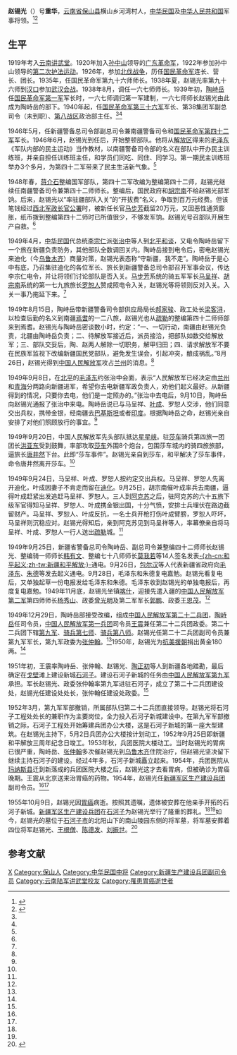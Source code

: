 '''赵锡光'''（{{bd|1901年||1955年|}}）号'''重华'''，[[云南省|云南省]][[保山县|保山县]]横山乡河湾村人，[[中华民国|中华民国]]及[[中华人民共和国|中华人民共和国]]军事将领。<ref name=zgw>{{Cite web |url=http://www.china.com.cn/guoqing/zhuanti/2013-05/24/content_28922054.htm |title=赵锡光，中国网，2013-05-24 |access-date=2015-03-14 |archive-date=2016-03-05 |archive-url=https://web.archive.org/web/20160305031937/http://www.china.com.cn/guoqing/zhuanti/2013-05/24/content_28922054.htm |dead-url=no }}</ref><ref name=njqy>{{Cite web |url=http://dangshi.people.com.cn/GB/16775485.html |title=叶青松，南疆起义 赵锡光从国民党中将到共和国第九军军长，2011-12-31 |access-date=2015-03-14 |archive-date=2016-03-04 |archive-url=https://web.archive.org/web/20160304090823/http://dangshi.people.com.cn/GB/16775485.html |dead-url=no }}</ref>

== 生平 ==
1919年考入[[云南讲武堂|云南讲武堂]]。1920年加入[[孙中山|孙中山]]领导的[[国民革命军东征|广东革命军]]，1922年参加孙中山领导的[[护法运动#第二次護法|第二次护法运动]]。1926年，参加[[北伐战争|北伐战争]]，历任[[国民革命军|国民革命军]]连长、营长、团长。1935年，任国民革命军第九十六师师长。1938年夏，赵锡光率第九十六师到[[汉口|汉口]]参加[[武汉会战|武汉会战]]。1938年8月，调任一六七师师长。1939年初，[[陶峙岳|陶峙岳]]任[[国民革命军第一军|国民革命军第一军]]军长时，一六七师调归第一军建制，一六七师师长赵锡光由此成为陶峙岳的部下。1940年起，任[[国民革命军第三十六军|国民革命军第三十六军]]军长、第38集团军副总司令（未到职）、[[抗日战争第八战区|第八战区]]政治部主任。<ref name=zgw/><ref name=njqy/>

1946年5月，任新疆警备总司令部副总司令兼南疆警备司令和[[国民革命军第四十二军|国民革命军第四十二军]]军长。1946年6月，赵锡光到任后，开始整顿部队。他将从[[解放区|解放区]]得来的[[毛泽东|毛泽东]]《军队内部的民主运动》当作教材，以南疆警备司令部的名义在部队中开办民主训练班，并亲自担任训练班主任，和学员们同吃、同住、同学习。第一期民主训练班举办3个多月，为第四十二军带来了民主生活新气象。<ref name=njqy/>

1948年春，[[蒋介石|蒋介石]]整编国军部队，第四十二军改编为整编第四十二师，赵锡光继续任南疆警备司令兼第四十二师师长。整编后，国民政府和[[胡宗南|胡宗南]]不给赵锡光部军饷。后来，赵锡光以“率驻疆部队入关”的“开拔费”名义，争取到百万元经费。但该笔钱经过[[西北军政长官公署|西北军政长官公署]]时，被新任长官[[马步芳|马步芳]]截留20万元，又因恶性通货膨胀，纸币拨到整编第四十二师时已所值很少，不够发军饷。赵锡光号召部队开展生产自救。<ref name=njqy/>

1949年4月，[[中华民国|中华民国]]代总统[[李宗仁|李宗仁]]派[[张治中|张治中]]等人到[[北平和谈|北平和谈]]，又电令陶峙岳留下一个旅在新疆负责防务，其他部队全数调回关内。陶峙岳接到电令后，密电赵锡光来迪化（今[[乌鲁木齐|乌鲁木齐]]）商量对策，赵锡光表态称“守新疆，我不走”。陶峙岳于是心中有底，乃召集驻迪化的各位军长、旅长到新疆警备总司令部召开军事会议，传达李宗仁电令，并让将领们讨论部队是否入关。[[马步芳|马步芳]]系统的骑五军军长[[马呈祥|马呈祥]]、[[胡宗南|胡宗南]]系统的第一七九旅旅长[[罗恕人|罗恕人]]赞成照电令入关，赵锡光等将领则反对入关。入关一事乃拖延下来。<ref name=njqy/>

1949年8月15日，陶峙岳带新疆警备司令部供应局局长[[郝家骏|郝家骏]]、政工处长[[梁客浔|梁客浔]]，以检查后勤的名义到南疆[[焉耆|焉耆]]的一二八旅，赵锡光也从[[疏勒|疏勒]]的整编第四十二师师部来到焉耆。赵锡光与陶峙岳密谈数小时，约定：“一、一切行动，南疆由赵锡光负责，北疆由陶峙岳负责；二、待解放军接近后，派员接洽，把部队如数交给解放军；三、部队交妥后，陶、赵两人解除一切职务，解甲归田；四、请求解放军不要在民族军监视下改编新疆国民党部队，避免发生误会，引起冲突，酿成祸乱。”8月26日，赵锡光得到[[中国人民解放军|中国人民解放军]]攻占[[兰州|兰州]]的消息。<ref name=njqy/>

1949年9月8日，在[[北平|北平]]的[[毛泽东|毛泽东]]约张治中会面，表示“人民解放军已经决定由[[兰州|兰州]]和[[青海|青海]]分两路向新疆进军，希望你去电新疆军政负责人，劝他们起义最好。从新疆得到的情况，只要你去电，他们是一定照办的。”张治中去电后，9月10日，陶峙岳向赵锡光通报了张治中来电。陶峙岳说已与马呈祥、[[叶成|叶成]]、罗恕人交涉，他们同意交出兵权，携带金银，经南疆去[[巴基斯坦|巴基斯坦]]或者[[印度|印度]]。根据陶峙岳之命，赵锡光亲自安排了对他们照顾放行的事宜。<ref name=njqy/>

1949年9月20日，中国人民解放军先头部队抵达[[星星峡|星星峡]]。驻[[莎车|莎车]]骑兵第四旅一团团长[[洪亚东|洪亚东]]受到鼓舞，率部攻取[[莎车|莎车]]外围8个炮台，包围莎车城内的骑四旅旅部，逼旅长[[唐井然|唐井然]]下台。此即“莎车事件”。赵锡光亲自到莎车，和平解决了莎车事件，命令唐井然离开莎车。<ref name=njqy/>

1949年9月24日，马呈祥、叶成、罗恕人按约定交出兵权。马呈祥、罗恕人先离开迪化，叶成因妻子不肯走而留在[[迪化|迪化]]。9月25日，胡宗南催叶成率兵去南疆，逼得叶成赶紧出发追赶马呈祥、罗恕人。三人到[[阿克苏|阿克苏]]之后，驻阿克苏的六十五旅下级军官得知马呈祥、罗恕人、叶成携金银出国，十分气愤，安排士兵埋伏在路边截留财产。马呈祥、罗恕人、叶成反抗，一名士兵开枪打伤叶成臂膀，罗恕人吓坏，马呈祥则沉稳应对。赵锡光得知后，亲到阿克苏见到马呈祥等人，率幕僚亲自将马呈祥、叶成、罗恕人一行人送出[[疏勒|疏勒]]城。<ref name=njqy/>

1949年9月25日，新疆省警备总司令陶峙岳、副总司令兼整编四十二师师长赵锡光、整编骑一师师长[[韩有文|韩有文]]、整编七十八师师长[[莫我若|莫我若]]等14人签名发表[[新疆和平解放|-{zh-cn:和平起义;zh-tw:新疆和平解放;}-]]通电。9月26日，[[包尔汉|包尔汉]]等人代表新疆省政府向[[毛泽东|毛泽东]]、[[朱德|朱德]]等发去起义通电。9月28日，毛泽东和朱德复电嘉勉。赵锡光看复电后，又单独起草一份电报发给毛泽东和朱德。毛泽东收到赵锡光的单独电报后，再度复电嘉勉。1949年11月底，赵锡光坐镇[[喀什|喀什]]，迎接先遣入疆的[[中国人民解放军第二军|中国人民解放军第二军]]第四师师长[[杨秀山|杨秀山]]、政委[[曾光明_(军事人物)|曾光明]]及第二军军长[[郭鹏_(1906年)|郭鹏]]、政委[[王恩茂|王恩茂]]。<ref name=njqy/>

1949年12月29日，陶峙岳部接受改编，组成[[中国人民解放军第二十二兵团|中国人民解放军第二十二兵团]]，[[陶峙岳|陶峙岳]]任司令员，[[中国人民解放军第一兵团|中国人民解放军第一兵团]]司令员[[王震|王震]]兼任第二十二兵团政委。第二十二兵团下辖[[中国人民解放军第九军|第九军]]、[[中国人民解放军骑兵|骑兵第七师]]、[[中国人民解放军骑兵|骑兵第八师]]。赵锡光任第二十二兵团副司令员兼第九军军长，第九军政委为[[张仲翰|张仲翰]]。<ref name=njqy/>1950年，赵锡光为[[抗美援朝|抗美援朝]]捐出黄金180两。<ref name=zgw/>

1951年初，王震率陶峙岳、张仲翰、赵锡光、[[陶正初|陶正初]]等人到新疆各地踏勘，最后确定在[[戈壁|戈壁]]滩上建设新城[[石河子|石河子]]。建设石河子新城的任务由[[中国人民解放军第九军|中国人民解放军第九军]]承担。军长赵锡光、政委张仲翰率第九军进驻石河子，成立了第二十二兵团建设处，赵锡光任建设处处长，张仲翰任建设处政委。<ref name=njqy/>

1952年3月，第九军军部撤销，所属部队归第二十二兵团直接领导。赵锡光将石河子工程处处长的兼职作为主要岗位，全力投入石河子新城建设中。在第九军军部撤销之际，石河子工程处开始筹建兵团办公大楼，这是石河子新城的第一座大型建筑。在赵锡光主持下，5月2日兵团办公大楼按计划动工，1952年9月25日即新疆和平解放三周年纪念日竣工。1953年秋，兵团医院大楼动工。当时赵锡光的胃病已很严重，陶峙岳、[[张仲翰|张仲翰]]多次催赵锡光到[[乌鲁木齐|乌鲁木齐]]住院治疗，但赵锡光坚决留下继续主持石河子的建设。经过4年多，石河子新城矗立起来。1954年，兵团医院从[[玛纳斯县|玛纳斯县]]迁到新落成的兵团医院大楼之后，赵锡光这才去看胃病，但被确诊为胃癌晚期。王震从北京送来治胃癌的药物。1954年，赵锡光任[[新疆生产建设兵团|新疆军区生产建设兵团]]副司令员。<ref name=zgw/><ref name=njqy/>

1955年10月9日，赵锡光因[[胃癌|胃癌]]病逝。按照其遗嘱，遗体被安葬在他亲手开拓的石河子新城。[[新疆军区生产建设兵团|新疆军区生产建设兵团]]在[[石河子|石河子]]为赵锡光举行了隆重的葬礼。<ref name=zgw/><ref name=njqy/>如今，赵锡光的墓位于[[石河子市|石河子市]]的北阳山下的南山陵园东侧的将军墓，将军墓安葬着四位将军赵锡光、[[王根僧|王根僧]]、[[陈德发|陈德发]]、[[刘振世|刘振世]]。<ref>{{Cite web |url=http://www.shznews.com/cms/news/sh/2014/04-04/content_45703.html |title=清明时节听老军垦讲将军的故事，石河子新闻网，2014-04-04 |access-date=2015-03-14 |archive-url=https://web.archive.org/web/20150403005353/http://www.shznews.com/cms/news/sh/2014/04-04/content_45703.html |archive-date=2015-04-03 |dead-url=yes }}</ref>

== 参考文献 ==
{{reflist}}

{{DEFAULTSORT:Zhao赵}}
[[Category:赵姓|X]]
[[Category:保山人|Category:保山人]]
[[Category:中华民国中将|Category:中华民国中将]]
[[Category:新疆生产建设兵团副司令员|Category:新疆生产建设兵团副司令员]]
[[Category:云南陆军讲武堂校友|Category:云南陆军讲武堂校友]]
[[Category:罹患胃癌逝世者|Category:罹患胃癌逝世者]]